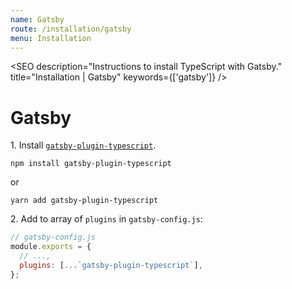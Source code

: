 ```yaml
---
name: Gatsby
route: /installation/gatsby
menu: Installation
---
```



<SEO description="Instructions to install TypeScript with Gatsby." title="Installation | Gatsby" keywords={['gatsby']} />

# Gatsby

1\. Install [`gatsby-plugin-typescript`](https://www.gatsbyjs.org/packages/gatsby-plugin-typescript/).

```
npm install gatsby-plugin-typescript
```

or

```
yarn add gatsby-plugin-typescript
```

2\. Add to array of `plugins` in `gatsby-config.js`:

```js
// gatsby-config.js
module.exports = {
  // ...,
  plugins: [...`gatsby-plugin-typescript`],
};
```
